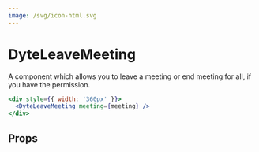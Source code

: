 ```yaml
---
image: /svg/icon-html.svg
---
```


# DyteLeaveMeeting

A component which allows you to leave a meeting or
end meeting for all, if you have the permission.

```jsx live
<div style={{ width: '360px' }}>
  <DyteLeaveMeeting meeting={meeting} />
</div>
```

## Props

<PropsTable of="dyte-leave-meeting" />
